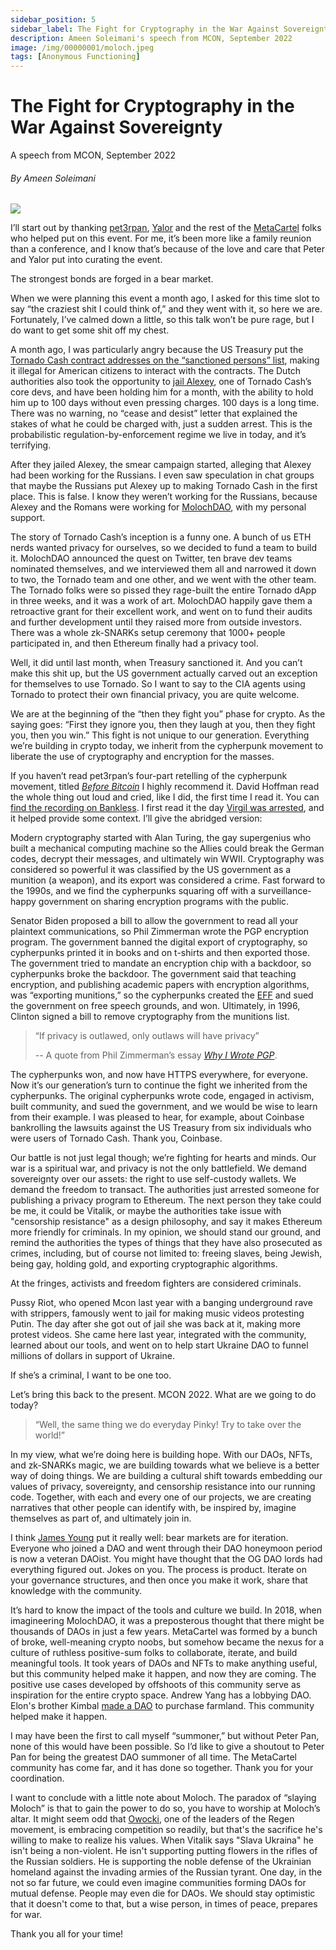```yaml
---
sidebar_position: 5
sidebar_label: The Fight for Cryptography in the War Against Sovereignty
description: Ameen Soleimani's speech from MCON, September 2022
image: /img/00000001/moloch.jpeg
tags: [Anonymous Functioning]
---
```



# The Fight for Cryptography in the War Against Sovereignty
<span class="doc-subtitle">A speech from MCON, September 2022</span>

###### By Ameen Soleimani

<ImgUp className="img-up" />
<div class="header"><img src={Header} /></div>
<ImgDown className="img-down" />

​​I’ll start out by thanking [pet3rpan](https://twitter.com/pet3rpan_), [Yalor](https://twitter.com/YalorMewn) and the rest of the [MetaCartel](https://www.metacartel.org/) folks who helped put on this event. For me, it’s been more like a family reunion than a conference, and I know that’s because of the love and care that Peter and Yalor put into curating the event.

​​​The strongest bonds are forged in a bear market.

When we were planning this event a month ago, I asked for this time slot to say “the craziest shit I could think of,” and they went with it, so here we are. Fortunately, I’ve calmed down a little, so this talk won’t be pure rage, but I do want to get some shit off my chest. 

​​​A month ago, I was particularly angry because the US Treasury put the [Tornado Cash contract addresses on the “sanctioned persons” list](https://home.treasury.gov/news/press-releases/jy0916), making it illegal for American citizens to interact with the contracts. The Dutch authorities also took the opportunity to [jail Alexey](https://www.coindesk.com/policy/2022/08/12/netherlands-arrests-suspected-tornado-cash-developer/), one of Tornado Cash’s core devs, and have been holding him for a month, with the ability to hold him up to 100 days without even pressing charges. 100 days is a long time. There was no warning, no “cease and desist” letter that explained the stakes of what he could be charged with, just a sudden arrest. This is the probabilistic regulation-by-enforcement regime we live in today, and it’s terrifying.

​​​After they jailed Alexey, the smear campaign started, alleging that Alexey had been working for the Russians. I even saw speculation in chat groups that maybe the Russians put Alexey up to making Tornado Cash in the first place. This is false. I know they weren’t working for the Russians, because Alexey and the Romans were working for [MolochDAO](https://molochdao.com/), with my personal support.

​The story of Tornado Cash’s inception is a funny one. A bunch of us ETH nerds wanted privacy for ourselves, so we decided to fund a team to build it. MolochDAO announced the quest on Twitter, ten brave dev teams nominated themselves, and we interviewed them all and narrowed it down to two, the Tornado team and one other, and we went with the other team. The Tornado folks were so pissed they rage-built the entire Tornado dApp in three weeks, and it was a work of art. MolochDAO happily gave them a retroactive grant for their excellent work, and went on to fund their audits and further development until they raised more from outside investors. There was a whole zk-SNARKs setup ceremony that 1000+ people participated in, and then Ethereum finally had a privacy tool.

​Well, it did until last month, when Treasury sanctioned it. And you can’t make this shit up, but the US government actually carved out an exception for themselves to use Tornado. So I want to say to the CIA agents using Tornado to protect their own financial privacy, you are quite welcome.

​We are at the beginning of the “then they fight you” phase for crypto. As the saying goes: “First they ignore you, then they laugh at you, then they fight you, then you win.” This fight is not unique to our generation. Everything we’re building in crypto today, we inherit from the cypherpunk movement to liberate the use of cryptography and encryption for the masses.

​If you haven’t read pet3rpan’s four-part retelling of the cypherpunk movement, titled *[Before Bitcoin](https://pet3rpan.medium.com/history-of-things-before-bitcoin-cryptocurrency-part-one-e199f02ca380)* I highly recommend it. David Hoffman read the whole thing out loud and cried, like I did, the first time I read it. You can [find the recording on Bankless](https://www.youtube.com/watch?v=9RT2kgzRjYk). I first read it the day [Virgil was arrested](https://www.justice.gov/usao-sdny/pr/manhattan-us-attorney-announces-arrest-united-states-citizen-assisting-north-korea), and it helped provide some context. I’ll give the abridged version:

​Modern cryptography started with Alan Turing, the gay supergenius who built a mechanical computing machine so the Allies could break the German codes, decrypt their messages, and ultimately win WWII. Cryptography was considered so powerful it was classified by the US government as a munition (a weapon), and its export was considered a crime. Fast forward to the 1990s, and we find the cypherpunks squaring off with a surveillance-happy government on sharing encryption programs with the public. 
​​

​​Senator Biden proposed a bill to allow the government to read all your plaintext communications, so Phil Zimmerman wrote the PGP encryption program. The government banned the digital export of cryptography, so cypherpunks printed it in books and on t-shirts and then exported those. The government tried to mandate an encryption chip with a backdoor, so cypherpunks broke the backdoor. The government said that teaching encryption, and publishing academic papers with encryption algorithms, was “exporting munitions,” so the cypherpunks created the [EFF](https://www.eff.org/) and sued the government on free speech grounds, and won. Ultimately, in 1996, Clinton signed a bill to remove cryptography from the munitions list.

> ​“If privacy is outlawed, only outlaws will have privacy”
>
> -- A quote from Phil Zimmerman’s essay *[Why I Wrote PGP](https://www.philzimmermann.com/EN/essays/WhyIWrotePGP.html)*.

​​The cypherpunks won, and now have HTTPS everywhere, for everyone. Now it’s our generation’s turn to continue the fight we inherited from the cypherpunks. The original cypherpunks wrote code, engaged in activism, built community, and sued the government, and we would be wise to learn from their example. I was pleased to hear, for example, about Coinbase bankrolling the lawsuits against the US Treasury from six individuals who were users of Tornado Cash. Thank you, Coinbase.
​​

​​Our battle is not just legal though; we’re fighting for hearts and minds. Our war is a spiritual war, and privacy is not the only battlefield. We demand sovereignty over our assets: the right to use self-custody wallets. We demand the freedom to transact. The authorities just arrested someone for publishing a privacy program to Ethereum. The next person they take could be me, it could be Vitalik, or maybe the authorities take issue with "censorship resistance" as a design philosophy, and say it makes Ethereum more friendly for criminals. In my opinion, we should stand our ground, and remind the authorities the types of things that they have also prosecuted as crimes, including, but of course not limited to: freeing slaves, being Jewish, being gay, holding gold, and exporting cryptographic algorithms.

​​At the fringes, activists and freedom fighters are considered criminals.

​​Pussy Riot, who opened Mcon last year with a banging underground rave with strippers, famously went to jail for making music videos protesting Putin. The day after she got out of jail she was back at it, making more protest videos. She came here last year, integrated with the community, learned about our tools, and went on to help start Ukraine DAO to funnel millions of dollars in support of Ukraine.

​If she’s a criminal, I want to be one too.

​​Let’s bring this back to the present. MCON 2022. What are we going to do today?

> ​“Well, the same thing we do everyday Pinky! Try to take over the world!”

​In my view, what we’re doing here is building hope. With our DAOs, NFTs, and zk-SNARKs magic, we are building towards what we believe is a better way of doing things. We are building a cultural shift towards embedding our values of privacy, sovereignty, and censorship resistance into our running code. Together, with each and every one of our projects, we are creating narratives that other people can identify with, be inspired by, imagine themselves as part of, and ultimately join in.

​I think [James Young](https://twitter.com/jamesyoung) put it really well: bear markets are for iteration. Everyone who joined a DAO and went through their DAO honeymoon period is now a veteran DAOist. You might have thought that the OG DAO lords had everything figured out. Jokes on you. The process is product. Iterate on your governance structures, and then once you make it work, share that knowledge with the community.

​It’s hard to know the impact of the tools and culture we build. In 2018, when imagineering MolochDAO, it was a preposterous thought that there might be thousands of DAOs in just a few years. MetaCartel was formed by a bunch of broke, well-meaning crypto noobs, but somehow became the nexus for a culture of ruthless positive-sum folks to collaborate, iterate, and build meaningful tools. It took years of DAOs and NFTs to make anything useful, but this community helped make it happen, and now they are coming. The positive use cases developed by offshoots of this community serve as inspiration for the entire crypto space. Andrew Yang has a lobbying DAO. Elon's brother Kimbal [made a DAO](https://dao.biggreen.org/) to purchase farmland. This community helped make it happen.

​I may have been the first to call myself “summoner,” but without Peter Pan, none of this would have been possible. So I’d like to give a shoutout to Peter Pan for being the greatest DAO summoner of all time. The MetaCartel community has come far, and it has done so together. Thank you for your coordination.

​I want to conclude with a little note about Moloch. The paradox of “slaying Moloch” is that to gain the power to do so, you have to worship at Moloch’s altar. It might seem odd that [Owocki](https://twitter.com/owocki), one of the leaders of the Regen movement, is embracing competition so readily, but that's the sacrifice he's willing to make to realize his values. When Vitalik says "Slava Ukraina" he isn't being a non-violent. He isn't supporting putting flowers in the rifles of the Russian soldiers. He is supporting the noble defense of the Ukrainian homeland against the invading armies of the Russian tyrant. One day, in the not so far future, we could even imagine communities forming DAOs for mutual defense. People may even die for DAOs. We should stay optimistic that it doesn't come to that, but a wise person, in times of peace, prepares for war.

​Thank you all for your time!